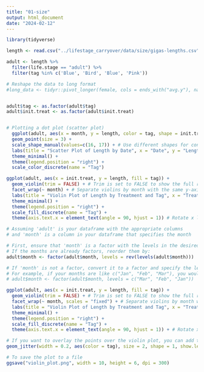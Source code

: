 ```yaml
---
title: "01-size"
output: html_document
date: "2024-02-12"
---
```



```r
library(tidyverse)
```



```r
length <- read.csv("../lifestage_carryover/data/size/gigas-lengths.csv")
```


```r
adult <- length %>%
  filter(life.stage == "adult") %>%
  filter(tag %in% c('Blue', 'Bird', 'Blue', 'Pink'))
```



```r
# Reshape the data to long format
#long_data <- tidyr::pivot_longer(female, cols = ends_with("avg.y"), names_to = "Exon", values_to = "Values")


adult$tag <- as.factor(adult$tag)
adult$init.treat <- as.factor(adult$init.treat)


# Plotting a dot plot (scatter plot)
  ggplot(adult, aes(x = month, y = length, color = tag, shape = init.treat)) +
  geom_point(size = 3) +
  scale_shape_manual(values=c(16, 17)) + # Use different shapes for control and treatment
  labs(title = "Scatter Plot of Length by Date", x = "Date", y = "Length") +
  theme_minimal() +
  theme(legend.position = "right") +
  scale_color_discrete(name = "Tag")


```
```r
ggplot(adult, aes(x = init.treat, y = length, fill = tag)) +
  geom_violin(trim = FALSE) + # Trim is set to FALSE to show the full range of the data
  facet_wrap(~ month) + # Separate violins by month with the same y-axis scale
  labs(title = "Violin Plot of Length by Treatment and Tag", x = "Treatment", y = "Length") +
  theme_minimal() +
  theme(legend.position = "right") +
  scale_fill_discrete(name = "Tag") +
  theme(axis.text.x = element_text(angle = 90, hjust = 1)) # Rotate x labels if needed

```

```r
# Assuming 'adult' is your dataframe with the appropriate columns
# and 'month' is a column in your dataframe that specifies the month

# First, ensure that 'month' is a factor with the levels in the desired order
# If the months are already factors, reorder them by:
adult$month <- factor(adult$month, levels = rev(levels(adult$month)))

# If 'month' is not a factor, convert it to a factor and specify the levels in reverse order
# For example, if your months are like c("Jan", "Feb", "Mar"), you would do:
# adult$month <- factor(adult$month, levels = c("Mar", "Feb", "Jan"))

ggplot(adult, aes(x = init.treat, y = length, fill = tag)) +
  geom_violin(trim = FALSE) + # Trim is set to FALSE to show the full range of the data
  facet_wrap(~ month, scales = "fixed") + # Separate violins by month with the same y-axis scale
  labs(title = "Violin Plot of Length by Treatment and Tag", x = "Treatment", y = "Length") +
  theme_minimal() +
  theme(legend.position = "right") +
  scale_fill_discrete(name = "Tag") +
  theme(axis.text.x = element_text(angle = 90, hjust = 1)) + # Rotate x labels if needed

# If you want to overlay the points over the violin plot, you can add this lin
geom_jitter(width = 0.2, aes(color = tag), size = 2, shape = 1, show.legend = FALSE) # Adjust the width for jittering if necessary

# To save the plot to a file
ggsave("violin_plot.png", width = 10, height = 6, dpi = 300)

```

